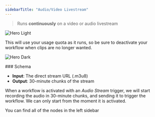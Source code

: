 ```yaml
---
sidebarTitle: "Audio/Video Livestream"
---
```


> Runs **continuously** on a video or audio livestream

<img
  className="block dark:hidden"
  src="/node-audio.png"
  alt="Hero Light"
  title={true}
/>

<Warning>
  This will use your usage quota as it runs, so be sure to deactivate your workflow when clips are no longer wanted.
</Warning>

<img
  className="hidden dark:block"
  src="/images/hero-dark.png"
  alt="Hero Dark"
/>

<Info>
  ### Schema

  - **Input**: The direct stream URL (.m3u8)
  - **Output**: 30-minute chunks of the stream
</Info>

When a workflow is activated with an _Audio Stream_ trigger, we will start recording the audio in 30-minute chunks, and sending it to trigger the workflow. We can only start from the moment it is activated.

You can find all of the nodes in the left sidebar